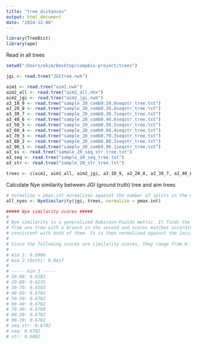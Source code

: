 ```yaml
---
title: "tree_distances"
output: html_document
date: "2024-12-08"
---
```

```r
library(TreeDist)
library(ape)
```

Read in all trees
```r
setwd("/Users/ekim/Desktop/compbio-project/trees")

jgi <- read.tree("JGItree.nwk")

aim1 <- read.tree("aim1.nwk")
aim2_all <- read.tree("aim2_all.nhx")
aim2_jgi <- read.tree("aim2_jgi.nwk")
a3_10_9 <- read.tree("sample_20_comb0.10.9seqstr_tree.txt")
a3_20_8 <- read.tree("sample_20_comb0.20.8seqstr_tree.txt")
a3_30_7 <- read.tree("sample_20_comb0.30.7seqstr_tree.txt")
a3_40_6 <- read.tree("sample_20_comb0.40.6seqstr_tree.txt")
a3_50_5 <- read.tree("sample_20_comb0.50.5seqstr_tree.txt")
a3_60_4 <- read.tree("sample_20_comb0.60.4seqstr_tree.txt")
a3_70_3 <- read.tree("sample_20_comb0.70.3seqstr_tree.txt")
a3_80_2 <- read.tree("sample_20_comb0.80.2seqstr_tree.txt")
a3_90_1 <- read.tree("sample_20_comb0.90.1seqstr_tree.txt")
a3_ss <- read.tree("sample_20_seq_str_tree.txt")
a3_seq <- read.tree("sample_20_seq_tree.txt")
a3_str <- read.tree("sample_20_str_tree.txt")

trees <- c(aim1, aim2_all, aim2_jgi, a3_10_9, a3_20_8, a3_30_7, a3_40_6, a3_50_5, a3_60_4, a3_70_3, a3_80_2, a3_90_1, a3_ss, a3_seq, a3_str)
```

Calculate Nye similarity between JGI (ground truth) tree and aim trees
```r
# normalize = pmax.int normalizes against the number of splits in the most resolved tree; in this case, JGI
all_nyes <- NyeSimilarity(jgi, trees, normalize = pmax.int)

##### Nye similarity scores #####
#
# Nye similarity is a generalized Robinson-Foulds metric. It finds the optimal matching that pairs each branch
# from one tree with a branch in the second and scores matches according to the size of the largest split that is
# consistent with both of them. It is then normalized against the Jaccard index.
#
# Since the following scores are similarity scores, they range from 0-1 with 1 being a perfect match.
#
# Aim 1: 0.6906
# Aim 2 (both): 0.8417
# 
# ----- Aim 3 -----
# 10-90: 0.6281
# 20-80: 0.6235
# 30-70: 0.6593
# 40-60: 0.6702
# 50-50: 0.6702
# 60-40: 0.6702
# 70-30: 0.6760
# 80-20: 0.6702
# 90-10: 0.6702
# seq_str: 0.6702
# seq: 0.6702
# str: 0.6082
```

